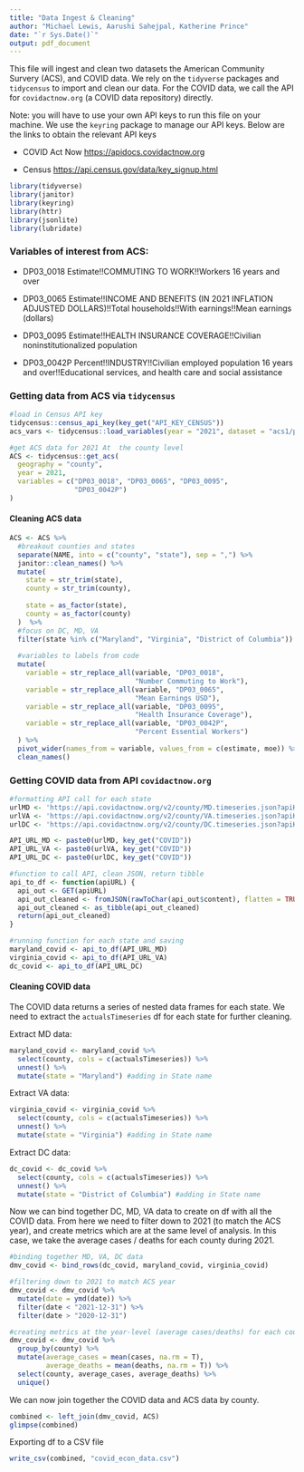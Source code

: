 ```yaml
---
title: "Data Ingest & Cleaning"
author: "Michael Lewis, Aarushi Sahejpal, Katherine Prince"
date: "`r Sys.Date()`"
output: pdf_document
---
```


This file will ingest and clean two datasets the American Community Survery (ACS), and COVID data. We rely on the `tidyverse` packages and `tidycensus` to import and clean our data. For the COVID data, we call the API for `covidactnow.org` (a COVID data repository) directly.

Note: you will have to use your own API keys to run this file on your machine. We use the `keyring` package to manage our API keys. Below are the links to obtain the relevant API keys

-   COVID Act Now <https://apidocs.covidactnow.org>

-   Census <https://api.census.gov/data/key_signup.html>

```r
library(tidyverse)
library(janitor)
library(keyring)
library(httr)
library(jsonlite)
library(lubridate)
```

### Variables of interest from ACS:

-   DP03_0018 Estimate!!COMMUTING TO WORK!!Workers 16 years and over

-   DP03_0065 Estimate!!INCOME AND BENEFITS (IN 2021 INFLATION ADJUSTED DOLLARS)!!Total households!!With earnings!!Mean earnings (dollars)

-   DP03_0095 Estimate!!HEALTH INSURANCE COVERAGE!!Civilian noninstitutionalized population

-   DP03_0042P Percent!!INDUSTRY!!Civilian employed population 16 years and over!!Educational services, and health care and social assistance

### Getting data from ACS via `tidycensus`

```r
#load in Census API key
tidycensus::census_api_key(key_get("API_KEY_CENSUS"))
acs_vars <- tidycensus::load_variables(year = "2021", dataset = "acs1/profile") 

#get ACS data for 2021 At  the county level
ACS <- tidycensus::get_acs(
  geography = "county",
  year = 2021,
  variables = c("DP03_0018", "DP03_0065", "DP03_0095", 
                "DP03_0042P")
) 

```

#### Cleaning ACS data

```r
ACS <- ACS %>%
  #breakout counties and states
  separate(NAME, into = c("county", "state"), sep = ",") %>%
  janitor::clean_names() %>%
  mutate(
    state = str_trim(state),
    county = str_trim(county),
    
    state = as_factor(state),
    county = as_factor(county)
  )  %>%
  #focus on DC, MD, VA
  filter(state %in% c("Maryland", "Virginia", "District of Columbia")) %>%
  
  #variables to labels from code
  mutate(
    variable = str_replace_all(variable, "DP03_0018", 
                               "Number Commuting to Work"),
    variable = str_replace_all(variable, "DP03_0065", 
                               "Mean Earnings USD"),
    variable = str_replace_all(variable, "DP03_0095", 
                               "Health Insurance Coverage"),
    variable = str_replace_all(variable, "DP03_0042P", 
                               "Percent Essential Workers")
  ) %>%
  pivot_wider(names_from = variable, values_from = c(estimate, moe)) %>%
  clean_names()

```

### Getting COVID data from API `covidactnow.org`

```r
#formatting API call for each state
urlMD <- 'https://api.covidactnow.org/v2/county/MD.timeseries.json?apiKey='
urlVA <- 'https://api.covidactnow.org/v2/county/VA.timeseries.json?apiKey='
urlDC <- 'https://api.covidactnow.org/v2/county/DC.timeseries.json?apiKey='

API_URL_MD <- paste0(urlMD, key_get("COVID")) 
API_URL_VA <- paste0(urlVA, key_get("COVID")) 
API_URL_DC <- paste0(urlDC, key_get("COVID")) 

#function to call API, clean JSON, return tibble
api_to_df <- function(apiURL) {
  api_out <- GET(apiURL)
  api_out_cleaned <- fromJSON(rawToChar(api_out$content), flatten = TRUE) 
  api_out_cleaned <- as_tibble(api_out_cleaned)
  return(api_out_cleaned)
}

#running function for each state and saving
maryland_covid <- api_to_df(API_URL_MD) 
virginia_covid <- api_to_df(API_URL_VA)
dc_covid <- api_to_df(API_URL_DC)

```

#### Cleaning COVID data

The COVID data returns a series of nested data frames for each state. We need to extract the `actualsTimeseries` df for each state for further cleaning.

Extract MD data:

```r
maryland_covid <- maryland_covid %>% 
  select(county, cols = c(actualsTimeseries)) %>% 
  unnest() %>% 
  mutate(state = "Maryland") #adding in State name
```

Extract VA data:

```r
virginia_covid <- virginia_covid %>% 
  select(county, cols = c(actualsTimeseries)) %>% 
  unnest() %>% 
  mutate(state = "Virginia") #adding in State name
```

Extract DC data:

```r
dc_covid <- dc_covid %>% 
  select(county, cols = c(actualsTimeseries)) %>% 
  unnest() %>% 
  mutate(state = "District of Columbia") #adding in State name
```

Now we can bind together DC, MD, VA data to create on df with all the COVID data. From here we need to filter down to 2021 (to match the ACS year), and create metrics which are at the same level of analysis. In this case, we take the average cases / deaths for each county during 2021.

```r
#binding together MD, VA, DC data
dmv_covid <- bind_rows(dc_covid, maryland_covid, virginia_covid) 

#filtering down to 2021 to match ACS year
dmv_covid <- dmv_covid %>% 
  mutate(date = ymd(date)) %>% 
  filter(date < "2021-12-31") %>%
  filter(date > "2020-12-31")

#creating metrics at the year-level (average cases/deaths) for each county
dmv_covid <- dmv_covid %>% 
  group_by(county) %>% 
  mutate(average_cases = mean(cases, na.rm = T),
         average_deaths = mean(deaths, na.rm = T)) %>% 
  select(county, average_cases, average_deaths) %>%
  unique() 
```

We can now join together the COVID data and ACS data by county.

```r
combined <- left_join(dmv_covid, ACS) 
glimpse(combined)
```

Exporting df to a CSV file

```r
write_csv(combined, "covid_econ_data.csv")
```
